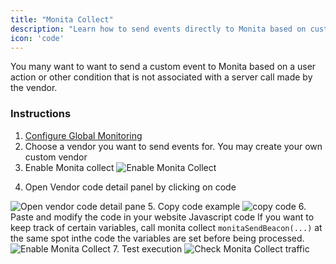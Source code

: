 ```yaml
---
title: "Monita Collect"
description: "Learn how to send events directly to Monita based on custom javascript execution"
icon: 'code'
---
```

You many want to want to send a custom event to Monita based on a user action or other condition that is not associated with a server call made by the vendor.

### Instructions
1. [Configure Global Monitoring](/monitoring//setup-global-monitoring)
2. Choose a vendor you want to send events for. You may create your own custom vendor
3. Enable Monita collect
![Enable Monita Collect](/images/monitoring/global-monitoring-monita-collect-switch.png)
4. <p>Open Vendor code detail panel by clicking on code <Icon icon="code-simple" iconType="solid"/></p>
![Open vendor code detail pane](/images/monitoring/global-monitoring-expand-code-detail-panel.png)
5. Copy code example
![copy code](/images/monitoring/global-monitoring-vendor-code-detail-pane.png)
6. Paste and modify the code in your website Javascript code
<Tip>If you want to keep track of certain variables, call monita collect `monitaSendBeacon(...)` at the same spot inthe code the variables are set before being processed.</Tip>
![Enable Monita Collect](/images/monitoring/global-monitoring-monita-collect-code-example.png)
7. Test execution
![Check Monita Collect traffic](/images/monitoring/global-monitoring-monita-collect-call-check.png)